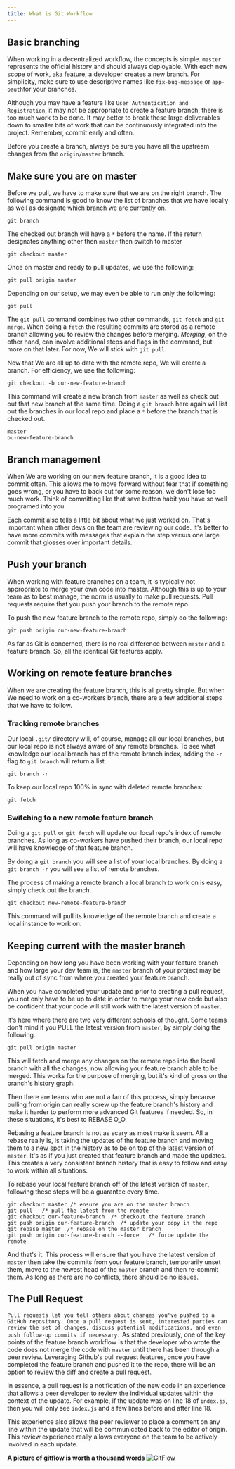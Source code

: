 ```yaml
---
title: What is Git Workflow
---
```


## Basic branching
When working in a decentralized workflow, the concepts is simple. `master` represents the official history and should always deployable. 
With each new scope of work, aka feature, a developer creates a new branch. For simplicity, make sure to use descriptive names like `fix-bug-message` or `app-oauth`for your branches.


Although you may have a feature like `User Authentication and Registration`, it may not be appropriate to create a feature branch, there is too much work to be done. It may better to break these large deliverables down to smaller bits of work that can be continuously integrated into the project. Remember, commit early and often.

Before you create a branch, always be sure you have all the upstream changes from the `origin/master` branch.

## Make sure you are on master

Before we pull, we have to make sure that we are on the right branch.
The following command is good to know the list of branches that we have locally as well as designate which branch we are currently on. 

```shell
git branch
```

The checked out branch will have a `*` before the name. If the return designates anything other then `master` then switch to master

```shell
git checkout master
```

Once on master and ready to pull updates, we use the following:
```shell
git pull origin master
```
Depending on our setup, we may even be able to run only the following:
```shell
git pull
```

The `git pull` command combines two other commands, `git fetch` and `git merge`. When doing a `fetch` the resulting commits are stored as a remote branch allowing you to review the changes before merging. *Merging*, on the other hand, can involve additional steps and flags in the command, but more on that later. For now, We will stick with `git pull`.

Now that We are all up to date with the remote repo, We will create a branch. For efficiency, we use the following:
```shell
git checkout -b our-new-feature-branch
```

This command will create a new branch from `master` as well as check out out that new branch at the same time. Doing a `git branch` here again will list out the branches in our local repo and place a `*` before the branch that is checked out.  

```shell
master
ou-new-feature-branch
```



## Branch management

When We are working on our new feature branch, it is a good idea to commit often. This allows me to move forward without fear that if something goes wrong, or you have to back out for some reason, we don't lose too much work. Think of committing like that save button habit you have so well programed into you. 

Each commit also tells a little bit about what we just worked on. That's important when other devs on the team are reviewing our code. It's better to have more commits with messages that explain the step versus one large commit that glosses over important details. 


## Push your branch

When working with feature branches on a team, it is typically not appropriate to merge your own code into master. Although this is up to your team as to best manage, the norm is usually to make pull requests. Pull requests require that you push your branch to the remote repo.

To push the new feature branch to the remote repo, simply do the following: 
```shell
git push origin our-new-feature-branch
```
As far as Git is concerned, there is no real difference between `master` and a feature branch. So, all the identical Git features apply. 

## Working on remote feature branches

When we are creating the feature branch, this is all pretty simple. But when We need to work on a co-workers branch, there are a few additional steps that we have to follow. 

### Tracking remote branches

Our local `.git/` directory will, of course, manage all our local branches, but our local repo is not always aware of any remote branches. To see what knowledge our local branch has of the remote branch index, adding the `-r` flag to `git branch` will return a list.

```shell
git branch -r
```
To keep our local repo 100% in sync with deleted remote branches:

```shell
git fetch 
```

### Switching to a new remote feature branch

Doing a `git pull` or `git fetch` will update our local repo's index of remote branches. As long as co-workers have pushed their branch, our local repo will have knowledge of that feature branch. 

By doing a `git branch` you will see a list of your local branches. By doing a `git branch -r` you will see a list of remote branches. 

The process of making a remote branch a local branch to work on is easy, simply check out the branch.

```shell
git checkout new-remote-feature-branch
```

This command will pull its knowledge of the remote branch and create a local instance to work on. 

## Keeping current with the master branch

Depending on how long you have been working with your feature branch and how large your dev team is, the `master` branch of your project may be really out of sync from where you created your feature branch. 

When you have completed your update and prior to creating a pull request, you not only have to be up to date in order to merge your new code but also be confident that your code will still work with the latest version of `master`. 

It's here where there are two very different schools of thought. Some teams don't mind if you PULL the latest version from `master`, by simply doing the following. 
```shell
git pull origin master
```
This will fetch and merge any changes on the remote repo into the local branch with all the changes, now allowing your feature branch able to be merged. This works for the purpose of merging, but it's kind of gross on the branch's history graph.

Then there are teams who are not a fan of this process, simply because pulling from origin can really screw up the feature branch's history and make it harder to perform more advanced Git features if needed. So, in these situations, it's best to REBASE O_O.

Rebasing a feature branch is not as scary as most make it seem.  All a rebase really is, is taking the updates of the feature branch and moving them to a new spot in the history as to be on top of the latest version of `master`. It's as if you just created that feature branch and made the updates. This creates a very consistent branch history that is easy to follow and easy to work within all situations. 

To rebase your local feature branch off of the latest version of `master`, following these steps will be a guarantee every time. 

```shell
git checkout master /* ensure you are on the master branch
git pull   /* pull the latest from the remote 
git checkout our-feature-branch  /* checkout the feature branch
git push origin our-feature-branch  /* update your copy in the repo
git rebase master  /* rebase on the master branch
git push origin our-feature-branch --force   /* force update the remote
```

And that's it. This process will ensure that you have the latest version of `master` then take the commits from your feature branch, temporarily unset them, move to the newest head of the `master` branch and then re-commit them. As long as there are no conflicts, there should be no issues. 

## The Pull Request
`
Pull requests let you tell others about changes you've pushed to a GitHub repository. Once a pull request is sent, interested parties can review the set of changes, discuss potential modifications, and even push follow-up commits if necessary.
`
As stated previously, one of the key points of the feature branch workflow is that the developer who wrote the code does not merge the code with `master` until there has been through a peer review. Leveraging Github's pull request features, once you have completed the feature branch and pushed it to the repo, there will be an option to review the diff and create a pull request. 

In essence, a pull request is a notification of the new code in an experience that allows a peer developer to review the individual updates within the context of the update. For example, if the update was on line 18 of `index.js`, then you will only see `index.js` and a few lines before and after line 18. 

This experience also allows the peer reviewer to place a comment on any line within the update that will be communicated back to the editor of origin. This review experience really allows everyone on the team to be actively involved in each update.


**A picture of gitflow is worth a thousand words**
![GitFlow](data/gitflow.png)